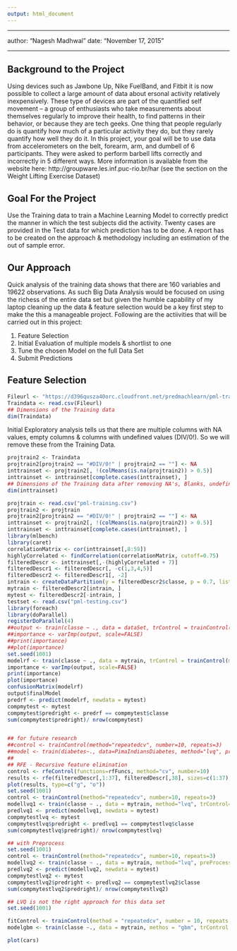 ```yaml
---
output: html_document
---
```


---

author: "Nagesh Madhwal"
date: "November 17, 2015"

---

## Background to the Project

Using devices such as Jawbone Up, Nike FuelBand, and Fitbit it is now possible to collect a large amount of data about ersonal activity relatively inexpensively. These type of devices are part of the quantified self movement – a group of enthusiasts who take measurements about themselves regularly to improve their health, to find patterns in their behavior, or because they are tech geeks. One thing that people regularly do is quantify how much of a particular activity they do, but they rarely quantify how well they do it. In this project, your goal will be to use data from accelerometers on the belt, forearm, arm, and dumbell of 6 participants. They were asked to perform barbell lifts correctly and incorrectly in 5 different ways. More information is available from the website here: http://groupware.les.inf.puc-rio.br/har (see the section on the Weight Lifting Exercise Dataset)

## Goal For the Project

Use the Training data to train a Machine Learning Model to correctly predict the manner in which the test subjects did the activity. Twenty cases are provided in the Test data for which prediction has to be done. A report has to be created on the approach & methodology including an estimation of the out of sample error.

## Our Approach 

Quick analysis of the training data shows that there are 160 variables and 19622 observations. As such Big Data Analysis would be focused on using the richess of the entire data set but given the humble capability of my laptop cleaning up the data & feature selection would be a key first step to make the this a manageable project. Following are the actiivities that will be carried out in this project:

1) Feature Selection
2) Initial Evaluation of multiple models & shortlist to one
3) Tune the chosen Model on the full Data Set
4) Submit Predictions

## Feature Selection

```r
Fileurl <- "https://d396qusza40orc.cloudfront.net/predmachlearn/pml-training.csv"
Traindata <- read.csv(Fileurl)
## Dimensions of the Training data
dim(Traindata)
```


Initial Exploratory analysis tells us that there are multiple columns with NA values, empty columns & columns with undefined values (DIV/0!). So we will remove these from the Training Data.

```r
projtrain2 <- Traindata
projtrain2[projtrain2 == "#DIV/0!" | projtrain2 == ""] <- NA
inttrainset <- projtrain2[, !(colMeans(is.na(projtrain2)) > 0.5)]
inttrainset <- inttrainset[complete.cases(inttrainset), ]
## Dimensions of the Training data after removing NA's, Blanks, undefined
dim(inttrainset)
```

```r
projtrain <- read.csv("pml-training.csv")
projtrain2 <- projtrain
projtrain2[projtrain2 == "#DIV/0!" | projtrain2 == ""] <- NA
inttrainset <- projtrain2[, !(colMeans(is.na(projtrain2)) > 0.5)]
inttrainset <- inttrainset[complete.cases(inttrainset), ]
library(mlbench)
library(caret)
correlationMatrix <- cor(inttrainset[,8:59])
highlyCorrelated <- findCorrelation(correlationMatrix, cutoff=0.75)
filteredDescr <- inttrainset[,-(highlyCorrelated + 7)]
filteredDescr1 <- filteredDescr[, -c(1,3,4,5)]
filteredDescr2 <- filteredDescr1[, -2]
intrain <- createDataPartition(y = filteredDescr2$classe, p = 0.7, list = FALSE)
mytrain <- filteredDescr2[intrain, ]
mytest <- filteredDescr2[-intrain, ]
testset <- read.csv("pml-testing.csv")
library(foreach)
library(doParallel)
registerDoParallel(4)
##output <- train(classe ~ ., data = dataSet, trControl = trainControl(method = "cv", number = 3))
##importance <- varImp(output, scale=FALSE)
##print(importance)
##plot(importance)
set.seed(1001)
modelrf <- train(classe ~ ., data = mytrain, trControl = trainControl(method = "cv", number = 10))
importance <- varImp(output, scale=FALSE)
print(importance)
plot(importance)
confusionMatrix(modelrf)
output$finalModel
predrf <- predict(modelrf, newdata = mytest)
compmytest <- mytest
compmytest$predright <- predrf == compmytest$classe
sum(compmytest$predright)/ nrow(compmytest)


## for future research
##control <- trainControl(method="repeatedcv", number=10, repeats=3)
##model <- train(diabetes~., data=PimaIndiansDiabetes, method="lvq", preProcess="scale", trControl=control)
##
## RFE - Recursive feature elimination
control <- rfeControl(functions=rfFuncs, method="cv", number=10)
results <- rfe(filteredDescr[,1:37], filteredDescr[,38], sizes=c(1:37), rfeControl=control)
plot(results, type=c("g", "o"))
set.seed(1001)
control <- trainControl(method="repeatedcv", number=10, repeats=3)
modellvq1 <- train(classe ~ ., data = mytrain, method="lvq", trControl=control, tuneLength= 5)
predlvq1 <- predict(modellvq1, newdata = mytest)
compmytestlvq <- mytest
compmytestlvq$predright <- predlvq1 == compmytestlvq$classe
sum(compmytestlvq$predright)/ nrow(compmytestlvq)

## with Preprocess
set.seed(1001)
control <- trainControl(method="repeatedcv", number=10, repeats=3)
modellvq2 <- train(classe ~ ., data = mytrain, method="lvq", preProcess="scale", trControl=control, tuneLength = 5)
predlvq2 <- predict(modellvq2, newdata = mytest)
compmytestlvq2 <- mytest
compmytestlvq2$predright <- predlvq2 == compmytestlvq2$classe
sum(compmytestlvq2$predright)/ nrow(compmytestlvq2)

## LVQ is not the right approach for this data set
set.seed(1001)

fitControl <- trainControl(method = "repeatedcv", number = 10, repeats = 10)
modelgbm <- train(classe ~., data = mytrain, methos = "gbm", trControl = fitControl, verbose = FALSE)
```


```r
plot(cars)
```


